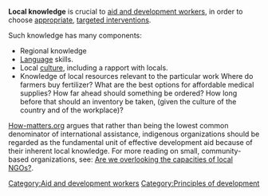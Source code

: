 '''Local knowledge''' is crucial to [[aid and development workers]], in order to choose [[appropriate]], [[targeted interventions]].

Such knowledge has many components:
* Regional knowledge
* [[Language]] skills. 
* Local [[culture]], including a rapport with locals.
* Knowledge of local resources relevant to the particular work Where do farmers buy fertilizer? What are the best options for affordable medical supplies? How far ahead should something be ordered? How long before that should an inventory be taken, (given the culture of the country and of the workplace)?

[http://www.how-matters.org/ How-matters.org] argues that rather than being the lowest common denominator of international assistance, indigenous organizations should be regarded as the fundamental unit of effective development aid because of their inherent local knowledge. For more reading on small, community-based organizations, see: [http://www.how-matters.org/2010/11/08/missing-from-diy-aid-debate/ Are we overlooking the capacities of local NGOs?].

{{stub}}

[[Category:Aid and development workers]]
[[Category:Principles of development]]